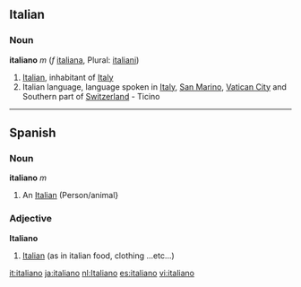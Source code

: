 ==Italian==
===Noun===
'''italiano''' ''m'' (''f'' [[italiana]], Plural: [[italiani]])

# [[Italian]], inhabitant of [[Italy]]
# Italian language, language spoken in [[Italy]], [[San Marino]], [[Vatican City]] and Southern part of [[Switzerland]]   - Ticino

----

==Spanish==
===Noun===
'''italiano''' ''m'' 

# An [[Italian]] (Person/animal}

===Adjective===
'''Italiano'''

#[[Italian]] (as in italian food,  clothing ...etc...)
[[it:italiano]]
[[ja:italiano]]
[[nl:Italiano]]
[[es:italiano]]
[[vi:italiano]]